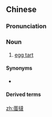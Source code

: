 {{also|蛋挞}}
==Chinese==
{{zh-forms|2=tart|s=蛋挞}}
{{wikipedia|lang=zh}}

===Pronunciation===
{{zh-pron
|m=dàntà,dàntǎ
|c=daan6 taat1
|cat=n
}}

===Noun===
{{zh-noun}}

# [[egg tart]]

====Synonyms====
* {{zh-l|蛋塔}}

====Derived terms====
{{zh-der|葡式蛋撻}}

{{zh-cat|Foods}}

[[zh:蛋撻]]